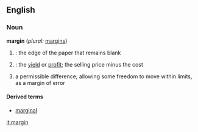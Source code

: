 ==English==
===Noun===
'''margin'''  (''plural:'' [[margins]])

#{{cattag|printing}}: the edge of the paper that remains blank
#{{cattag|finance}}: the [[yield]] or [[profit]]; the selling price minus the cost
#a permissible difference; allowing some freedom to move within limits, as a margin of error

====Derived terms====
*[[marginal]]

[[it:margin]]